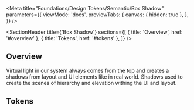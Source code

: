 
<Meta
  title="Foundations/Design Tokens/Semantic/Box Shadow"
  parameters={{
    viewMode: 'docs',
    previewTabs: {
      canvas: { hidden: true },
    },
  }}
/>

<SectionHeader
  title={'Box Shadow'}
  sections={[
    { title: 'Overview', href: '#overview' },
    { title: 'Tokens', href: '#tokens' },
  ]}
/>

## Overview

Virtual light in our system always comes from the top and creates a shadows from layout and UI elements like in real world. Shadows used to create the scenes of hierarchy and elevation withing the UI and layout.

## Tokens

<BoxShadowShowcase />
